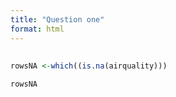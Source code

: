 ```yaml
---
title: "Question one"
format: html
---
```


## 

```r
rowsNA <-which((is.na(airquality))) 

rowsNA
```
